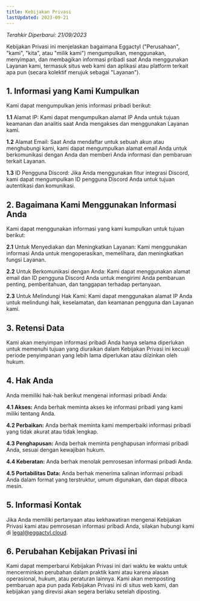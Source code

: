 ```yaml
---
title: Kebijakan Privasi
lastUpdated: 2023-09-21
---
```


_Terahkir Diperbarui: 21/09/2023_

Kebijakan Privasi ini menjelaskan bagaimana Eggactyl ("Perusahaan", "kami", "kita", atau "milik kami") mengumpulkan, menggunakan, menyimpan, dan membagikan informasi pribadi saat Anda menggunakan Layanan kami, termasuk situs web kami dan aplikasi atau platform terkait apa pun (secara kolektif merujuk sebagai "Layanan").

## 1. Informasi yang Kami Kumpulkan

Kami dapat mengumpulkan jenis informasi pribadi berikut:

**1.1** Alamat IP: Kami dapat mengumpulkan alamat IP Anda untuk tujuan keamanan dan analitis saat Anda mengakses dan menggunakan Layanan kami.

**1.2** Alamat Email: Saat Anda mendaftar untuk sebuah akun atau menghubungi kami, kami dapat mengumpulkan alamat email Anda untuk berkomunikasi dengan Anda dan memberi Anda informasi dan pembaruan terkait Layanan.

**1.3** ID Pengguna Discord: Jika Anda menggunakan fitur integrasi Discord, kami dapat mengumpulkan ID pengguna Discord Anda untuk tujuan autentikasi dan komunikasi.

## 2. Bagaimana Kami Menggunakan Informasi Anda

Kami dapat menggunakan informasi yang kami kumpulkan untuk tujuan berikut:

**2.1** Untuk Menyediakan dan Meningkatkan Layanan: Kami menggunakan informasi Anda untuk mengoperasikan, memelihara, dan meningkatkan fungsi Layanan.

**2.2** Untuk Berkomunikasi dengan Anda: Kami dapat menggunakan alamat email dan ID pengguna Discord Anda untuk mengirimi Anda pembaruan penting, pemberitahuan, dan tanggapan terhadap pertanyaan.

**2.3** Untuk Melindungi Hak Kami: Kami dapat menggunakan alamat IP Anda untuk melindungi hak, keselamatan, dan keamanan pengguna dan Layanan kami.

## 3. Retensi Data

Kami akan menyimpan informasi pribadi Anda hanya selama diperlukan untuk memenuhi tujuan yang diuraikan dalam Kebijakan Privasi ini kecuali periode penyimpanan yang lebih lama diperlukan atau diizinkan oleh hukum.

## 4. Hak Anda

Anda memiliki hak-hak berikut mengenai informasi pribadi Anda:

**4.1 Akses:** Anda berhak meminta akses ke informasi pribadi yang kami miliki tentang Anda.

**4.2 Perbaikan:** Anda berhak meminta kami memperbaiki informasi pribadi yang tidak akurat atau tidak lengkap.

**4.3 Penghapusan:** Anda berhak meminta penghapusan informasi pribadi Anda, sesuai dengan kewajiban hukum.

**4.4 Keberatan:** Anda berhak menolak pemrosesan informasi pribadi Anda.

**4.5 Portabilitas Data:** Anda berhak menerima salinan informasi pribadi Anda dalam format yang terstruktur, umum digunakan, dan dapat dibaca mesin.

## 5. Informasi Kontak

Jika Anda memiliki pertanyaan atau kekhawatiran mengenai Kebijakan Privasi kami atau pemrosesan informasi pribadi Anda, silakan hubungi kami di legal@eggactyl.cloud.

## 6. Perubahan Kebijakan Privasi ini

Kami dapat memperbarui Kebijakan Privasi ini dari waktu ke waktu untuk mencerminkan perubahan dalam praktik kami atau karena alasan operasional, hukum, atau peraturan lainnya. Kami akan memposting pembaruan apa pun pada Kebijakan Privasi ini di situs web kami, dan kebijakan yang direvisi akan segera berlaku setelah diposting.
